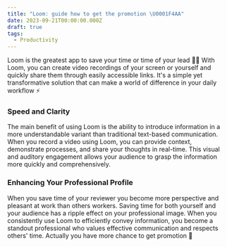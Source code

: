 ```yaml
---
title: "Loom: guide how to get the promotion \U0001F4AA"
date: 2023-09-21T00:00:00.000Z
draft: true
tags:
  - Productivity
---
```


Loom is the greatest app to save your time or time of your lead 👨‍💻 With Loom, you can create video recordings of your screen or yourself and quickly share them through easily accessible links. It's a simple yet transformative solution that can make a world of difference in your daily workflow ⚡️

### Speed and Clarity

The main benefit of using Loom is the ability to introduce information in a more understandable variant than traditional text-based communication. When you record a video using Loom, you can provide context, demonstrate processes, and share your thoughts in real-time. This visual and auditory engagement allows your audience to grasp the information more quickly and comprehensively.

### Enhancing Your Professional Profile

When you save time of your reviewer you become more perspective and pleasant at work than others workers. Saving time for both yourself and your audience has a ripple effect on your professional image. When you consistently use Loom to efficiently convey information, you become a standout professional who values effective communication and respects others' time. Actually you have more chance to get promotion 🤩
